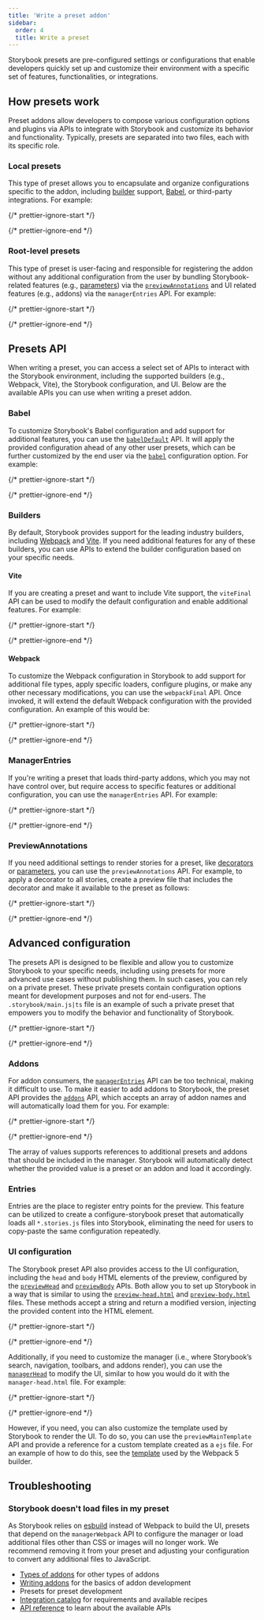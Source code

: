 ```yaml
---
title: 'Write a preset addon'
sidebar:
  order: 4
  title: Write a preset
---
```


Storybook presets are pre-configured settings or configurations that enable developers quickly set up and customize their environment with a specific set of features, functionalities, or integrations.

## How presets work

Preset addons allow developers to compose various configuration options and plugins via APIs to integrate with Storybook and customize its behavior and functionality. Typically, presets are separated into two files, each with its specific role.

### Local presets

This type of preset allows you to encapsulate and organize configurations specific to the addon, including [builder](../builders/index.mdx) support, [Babel](https://babeljs.io/), or third-party integrations. For example:

{/* prettier-ignore-start */}

<CodeSnippets path="storybook-addons-local-preset.md" />

{/* prettier-ignore-end */}

### Root-level presets

This type of preset is user-facing and responsible for registering the addon without any additional configuration from the user by bundling Storybook-related features (e.g., [parameters](../writing-stories/parameters.mdx)) via the [`previewAnnotations`](../api/main-config-preview-annotations.mdx) and UI related features (e.g., addons) via the `managerEntries` API. For example:

{/* prettier-ignore-start */}

<CodeSnippets path="storybook-addons-root-preset.md" />

{/* prettier-ignore-end */}

## Presets API

When writing a preset, you can access a select set of APIs to interact with the Storybook environment, including the supported builders (e.g., Webpack, Vite), the Storybook configuration, and UI. Below are the available APIs you can use when writing a preset addon.

### Babel

To customize Storybook's Babel configuration and add support for additional features, you can use the [`babelDefault`](../api/main-config-babel-default.mdx) API. It will apply the provided configuration ahead of any other user presets, which can be further customized by the end user via the [`babel`](../api/main-config-babel.mdx) configuration option. For example:

{/* prettier-ignore-start */}

<CodeSnippets path="storybook-addons-preset-babelDefault.md" />

{/* prettier-ignore-end */}

### Builders

By default, Storybook provides support for the leading industry builders, including [Webpack](../builders/webpack.mdx) and [Vite](../builders/vite.mdx). If you need additional features for any of these builders, you can use APIs to extend the builder configuration based on your specific needs.

#### Vite

If you are creating a preset and want to include Vite support, the `viteFinal` API can be used to modify the default configuration and enable additional features. For example:

{/* prettier-ignore-start */}

<CodeSnippets path="storybook-addons-preset-viteFinal.md" />

{/* prettier-ignore-end */}

#### Webpack

To customize the Webpack configuration in Storybook to add support for additional file types, apply specific loaders, configure plugins, or make any other necessary modifications, you can use the `webpackFinal` API. Once invoked, it will extend the default Webpack configuration with the provided configuration. An example of this would be:

{/* prettier-ignore-start */}

<CodeSnippets path="storybook-addons-preset-webpackFinal.md" />

{/* prettier-ignore-end */}

### ManagerEntries

If you're writing a preset that loads third-party addons, which you may not have control over, but require access to specific features or additional configuration, you can use the `managerEntries` API. For example:

{/* prettier-ignore-start */}

<CodeSnippets path="storybook-addons-root-preset-manager-entries.md" />

{/* prettier-ignore-end */}

### PreviewAnnotations

If you need additional settings to render stories for a preset, like [decorators](../writing-stories/decorators.mdx) or [parameters](../writing-stories/parameters.mdx), you can use the `previewAnnotations` API. For example, to apply a decorator to all stories, create a preview file that includes the decorator and make it available to the preset as follows:

{/* prettier-ignore-start */}

<CodeSnippets path="storybook-addons-preset-preview.md" />

{/* prettier-ignore-end */}

## Advanced configuration

The presets API is designed to be flexible and allow you to customize Storybook to your specific needs, including using presets for more advanced use cases without publishing them. In such cases, you can rely on a private preset. These private presets contain configuration options meant for development purposes and not for end-users. The `.storybook/main.js|ts` file is an example of such a private preset that empowers you to modify the behavior and functionality of Storybook.

{/* prettier-ignore-start */}

<CodeSnippets path="storybook-main-advanced-config-example.md" />

{/* prettier-ignore-end */}

### Addons

For addon consumers, the [`managerEntries`](#managerentries) API can be too technical, making it difficult to use. To make it easier to add addons to Storybook, the preset API provides the [`addons`](../api/main-config-addons.mdx) API, which accepts an array of addon names and will automatically load them for you. For example:

{/* prettier-ignore-start */}

<CodeSnippets path="storybook-main-register-example-addon.md" />

{/* prettier-ignore-end */}

The array of values supports references to additional presets and addons that should be included in the manager. Storybook will automatically detect whether the provided value is a preset or an addon and load it accordingly.

### Entries

Entries are the place to register entry points for the preview. This feature can be utilized to create a configure-storybook preset that automatically loads all `*.stories.js` files into Storybook, eliminating the need for users to copy-paste the same configuration repeatedly.

### UI configuration

The Storybook preset API also provides access to the UI configuration, including the `head` and `body` HTML elements of the preview, configured by the [`previewHead`](../api/main-config-preview-head.mdx) and [`previewBody`](../api/main-config-preview-body.mdx) APIs. Both allow you to set up Storybook in a way that is similar to using the [`preview-head.html`](../configure/story-rendering.mdx#adding-to-head) and [`preview-body.html`](../configure/story-rendering.mdx#adding-to-body) files. These methods accept a string and return a modified version, injecting the provided content into the HTML element.

{/* prettier-ignore-start */}

<CodeSnippets path="main-config-preview.md" />

{/* prettier-ignore-end */}

Additionally, if you need to customize the manager (i.e., where Storybook’s search, navigation, toolbars, and addons render), you can use the [`managerHead`](../api/main-config-manager-head.mdx) to modify the UI, similar to how you would do it with the `manager-head.html` file. For example:

{/* prettier-ignore-start */}

<CodeSnippets path="storybook-custom-manager-head.md" />

{/* prettier-ignore-end */}

However, if you need, you can also customize the template used by Storybook to render the UI. To do so, you can use the `previewMainTemplate` API and provide a reference for a custom template created as a `ejs` file. For an example of how to do this, see the [template](https://github.com/storybookjs/storybook/blob/next/code/builders/builder-webpack5/templates/preview.ejs) used by the Webpack 5 builder.

## Troubleshooting

### Storybook doesn't load files in my preset

As Storybook relies on [esbuild](https://esbuild.github.io/) instead of Webpack to build the UI, presets that depend on the `managerWebpack` API to configure the manager or load additional files other than CSS or images will no longer work. We recommend removing it from your preset and adjusting your configuration to convert any additional files to JavaScript.

* [Types of addons](./addon-types.mdx) for other types of addons
* [Writing addons](./writing-addons.mdx) for the basics of addon development
* Presets for preset development
* [Integration catalog](./integration-catalog.mdx) for requirements and available recipes
* [API reference](./addons-api.mdx) to learn about the available APIs

